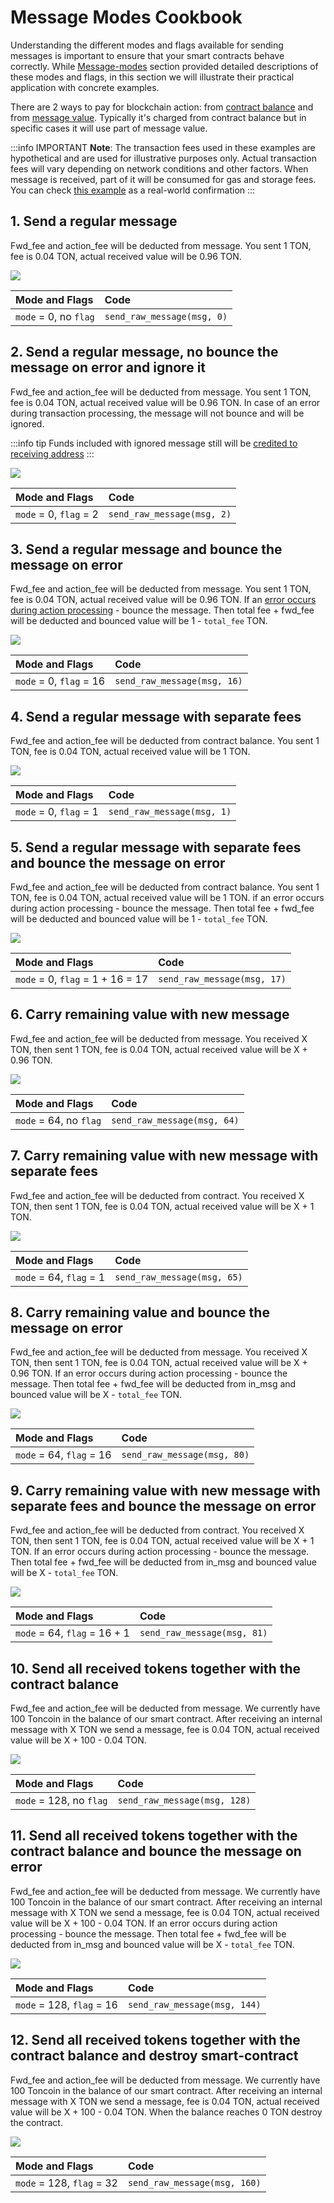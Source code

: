 # Message Modes Cookbook

Understanding the different modes and flags available for sending messages is important to ensure that your smart contracts behave correctly. 
While [Message-modes](/v3/documentation/smart-contracts/message-management/sending-messages#message-modes) section provided detailed descriptions of these modes and flags, in this section we will illustrate their practical application with concrete examples.

There are 2 ways to pay for blockchain action: from [contract balance](https://github.com/ton-blockchain/ton/blob/7151ff26279fef6dcfa1f47fc0c5b63677ae2458/crypto/block/block.tlb#L263C1-L265C20) and from [message value](/v3/documentation/data-formats/tlb/msg-tlb#commonmsginfo). Typically it's charged from contract balance but in specific cases it will use part of message value.

:::info IMPORTANT
__Note__: The transaction fees used in these examples are hypothetical and are used for illustrative purposes only. Actual transaction fees will vary depending on network conditions and other factors. When message is received, part of it will be consumed for gas and storage fees. You can check [this example](https://testnet.tonviewer.com/transaction/42ed45726e4fe994b7fd6dbf953a2ac24ecd77753858abeda9d6755c664a537a) as a real-world confirmation
:::

## 1. Send a regular message

Fwd_fee and action_fee will be deducted from message.
You sent 1 TON, fee is 0.04 TON, actual received value will be 0.96 TON.

![](/img/docs/message-modes-cookbook/send_regular_message.svg)

| Mode and Flags | Code |
|:-|:-|
| `mode` = 0, no `flag` | `send_raw_message(msg, 0)` |

## 2. Send a regular message, no bounce the message on error and ignore it

Fwd_fee and action_fee will be deducted from message.
You sent 1 TON, fee is 0.04 TON, actual received value will be 0.96 TON.
In case of an error during transaction processing, the message will not bounce and will be ignored.

:::info tip 
Funds included with ignored message still will be [credited to receiving address](https://testnet.tonviewer.com/transaction/5e6a7b8b21efd57db46466a4563924cbf0556371598f5a92331ecd3673b60f3f)
:::

![](/img/docs/message-modes-cookbook/send_regular_message_and_ignore_errors.svg)

| Mode and Flags | Code |
|:-|:-|
| `mode` = 0, `flag` = 2 | `send_raw_message(msg, 2)` |

## 3. Send a regular message and bounce the message on error

Fwd_fee and action_fee will be deducted from message.
You sent 1 TON, fee is 0.04 TON, actual received value will be 0.96 TON.
If an [error occurs during action processing](https://retracer.ton.org/?tx=e9dccba82badc0d742f14eff41c203280f380e87180b5314fcfd742856e598f7&testnet=true) - bounce the message.
Then total fee + fwd_fee will be deducted and bounced value will be 1 - `total_fee` TON.

![](/img/docs/message-modes-cookbook/send_regular_message_and_bounce_if_error.svg)

| Mode and Flags | Code |
|:-|:-|
| `mode` = 0, `flag` = 16 | `send_raw_message(msg, 16)` |

## 4. Send a regular message with separate fees

Fwd_fee and action_fee will be deducted from contract balance.
You sent 1 TON, fee is 0.04 TON, actual received value will be 1 TON.

![](/img/docs/message-modes-cookbook/send_regular_and_pay_fees_separately.svg)

| Mode and Flags | Code |
|:-|:-|
| `mode` = 0, `flag` = 1 | `send_raw_message(msg, 1)` |

## 5. Send a regular message with separate fees and bounce the message on error

Fwd_fee and action_fee will be deducted from contract balance.
You sent 1 TON, fee is 0.04 TON, actual received value will be 1 TON.
if an error occurs during action processing - bounce the message.
Then total fee + fwd_fee will be deducted and bounced value will be 1 - `total_fee` TON.

![](/img/docs/message-modes-cookbook/send_regular_message_pay_fee_separately_bounce_if_error.svg)

| Mode and Flags | Code |
|:-|:-|
| `mode` = 0, `flag` = 1 + 16 = 17 | `send_raw_message(msg, 17)` |

## 6. Carry remaining value with new message

Fwd_fee and action_fee will be deducted from message.
You received X TON, then sent 1 TON, fee is 0.04 TON, actual received value will be X + 0.96 TON.

![](/img/docs/message-modes-cookbook/carry_all_the_remaining_value.svg)

| Mode and Flags | Code |
|:-|:-|
| `mode` = 64, no `flag` | `send_raw_message(msg, 64)` |

## 7. Carry remaining value with new message with separate fees

Fwd_fee and action_fee will be deducted from contract.
You received X TON, then sent 1 TON, fee is 0.04 TON, actual received value will be X + 1 TON.

![](/img/docs/message-modes-cookbook/carry_all_the_remaining_value_and_pay_fees_separately.svg)

| Mode and Flags | Code |
|:-|:-|
| `mode` = 64, `flag` = 1 | `send_raw_message(msg, 65)` |

## 8. Carry remaining value and bounce the message on error

Fwd_fee and action_fee will be deducted from message.
You received X TON, then sent 1 TON, fee is 0.04 TON, actual received value will be X + 0.96 TON.
If an error occurs during action processing - bounce the message.
Then total fee + fwd_fee will be deducted from in_msg and bounced value will be X - `total_fee` TON.

![](/img/docs/message-modes-cookbook/carry_all_the_remaining_value_and_if_error_bounce.svg)

| Mode and Flags | Code |
|:-|:-|
| `mode` = 64, `flag` = 16 | `send_raw_message(msg, 80)` |

## 9. Carry remaining value with new message with separate fees and bounce the message on error

Fwd_fee and action_fee will be deducted from contract.
You received X TON, then sent 1 TON, fee is 0.04 TON, actual received value will be X + 1 TON.
If an error occurs during action processing - bounce the message.
Then total fee + fwd_fee will be deducted from in_msg and bounced value will be X - `total_fee` TON.

![](/img/docs/message-modes-cookbook/carry_all_the_remaining_value_and_pay_fees_separately_and_if_error_bounce.svg)

| Mode and Flags | Code |
|:-|:-|
| `mode` = 64, `flag` = 16 + 1 | `send_raw_message(msg, 81)` |

## 10. Send all received tokens together with the contract balance

Fwd_fee and action_fee will be deducted from message.
We currently have 100 Toncoin in the balance of our smart contract.
After receiving an internal message with X TON we send a message, fee is 0.04 TON, actual received value will be X + 100 - 0.04 TON.

![](/img/docs/message-modes-cookbook/send_all_received_tokens_with_balance.svg)

| Mode and Flags | Code |
|:-|:-|
| `mode` = 128, no `flag` | `send_raw_message(msg, 128)` |

## 11. Send all received tokens together with the contract balance and bounce the message on error

Fwd_fee and action_fee will be deducted from message.
We currently have 100 Toncoin in the balance of our smart contract.
After receiving an internal message with X TON we send a message, fee is 0.04 TON, actual received value will be X + 100 - 0.04 TON.
If an error occurs during action processing - bounce the message.
Then total fee + fwd_fee will be deducted from in_msg and bounced value will be X - `total_fee` TON.

![](/img/docs/message-modes-cookbook/send_all_received_tokens_with_balance_and_if_error_bounce.svg)

| Mode and Flags | Code |
|:-|:-|
| `mode` = 128, `flag` = 16 | `send_raw_message(msg, 144)` |

## 12. Send all received tokens together with the contract balance and destroy smart-contract

Fwd_fee and action_fee will be deducted from message.
We currently have 100 Toncoin in the balance of our smart contract.
After receiving an internal message with X TON we send a message, fee is 0.04 TON, actual received value will be X + 100 - 0.04 TON.
When the balance reaches 0 TON destroy the contract.

![](/img/docs/message-modes-cookbook/send_all_received_tokens_with_balance_and_destroy_sc.svg)

| Mode and Flags | Code |
|:-|:-|
| `mode` = 128, `flag` = 32 | `send_raw_message(msg, 160)` |

